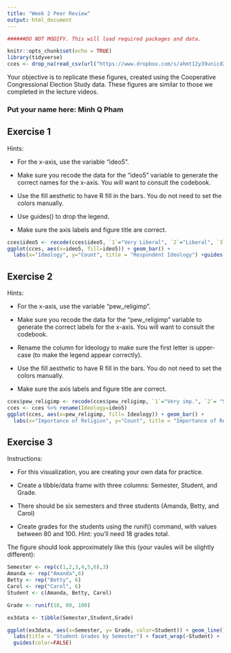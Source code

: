 ```yaml
---
title: "Week 2 Peer Review"
output: html_document
---
```


```r

######DO NOT MODIFY. This will load required packages and data.

knitr::opts_chunk$set(echo = TRUE)
library(tidyverse)
cces <- drop_na(read_csv(url("https://www.dropbox.com/s/ahmt12y39unicd2/cces_sample_coursera.csv?raw=1")))
```

Your objective is to replicate these figures, created using the Cooperative Congressional Election Study data. These figures are similar to those we completed in the lecture videos.

### Put your name here: Minh Q Pham



## Exercise 1

Hints:

* For the x-axis, use the variable "ideo5".

* Make sure you recode the data for the "ideo5" variable to generate the correct names for the x-axis. You will want to consult the codebook.

* Use the fill aesthetic to have R fill in the bars. You do not need to set the colors manually.

* Use guides() to drop the legend.

* Make sure the axis labels and figure title are correct.


```r
cces$ideo5 <- recode(cces$ideo5, `1`="Very Liberal", `2`="Liberal", `3`="Moderate", `4`="Conservative", `5`= "Very Conservative" )
ggplot(cces, aes(x=ideo5, fill=ideo5)) + geom_bar() + 
  labs(x="Ideology", y="Count", title = "Respondent Ideology") +guides(fill=FALSE)
```

## Exercise 2

Hints:

* For the x-axis, use the variable "pew_religimp".

* Make sure you recode the data for the "pew_religimp" variable to generate the correct labels for the x-axis. You will want to consult the codebook.

* Rename the column for Ideology to make sure the first letter is upper-case (to make the legend appear correctly).

* Use the fill aesthetic to have R fill in the bars. You do not need to set the colors manually.

* Make sure the axis labels and figure title are correct.

```r
cces$pew_religimp <- recode(cces$pew_religimp, `1`="Very imp.", `2`= "Somewhat imp.", `3`= "Not too imp.", `4`="Not at all imp.")
cces <- cces %>% rename(Ideology=ideo5)
ggplot(cces, aes(x=pew_religimp, fill= Ideology)) + geom_bar() + 
  labs(x="Importance of Religion", y="Count", title = "Importance of Religion by Ideology")
```

## Exercise 3

Instructions:

* For this visualization, you are creating your own data for practice.

* Create a tibble/data frame with three columns: Semester, Student, and Grade.

* There should be six semesters and three students (Amanda, Betty, and Carol)

* Create grades for the students using the runif() command, with values between 80 and 100. Hint: you'll need 18 grades total.

The figure should look approximately like this (your vaules will be slightly different):


```r
Semester <- rep(c(1,2,3,4,5,6),3)
Amanda <- rep("Amanda",6)
Betty <- rep("Betty", 6)
Carol <- rep("Carol", 6)
Student <- c(Amanda, Betty, Carol)

Grade <- runif(18, 80, 100)

ex3data <- tibble(Semester,Student,Grade)

ggplot(ex3data, aes(x=Semester, y= Grade, color=Student)) + geom_line() +
  labs(title = "Student Grades by Semester") + facet_wrap(~Student) +
  guides(color=FALSE)
  
```
